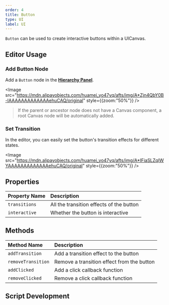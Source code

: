 ```yaml
---
order: 4
title: Button
type: UI
label: UI
---
```


`Button` can be used to create interactive buttons within a UICanvas.

## Editor Usage

### Add Button Node

Add a `Button` node in the **[Hierarchy Panel](/docs/interface/hierarchy/)**.

<Image src="https://mdn.alipayobjects.com/huamei_yo47yq/afts/img/A*Zjn4QbY0B-IAAAAAAAAAAAAAehuCAQ/original" style={{zoom:"50%"}} />

> If the parent or ancestor node does not have a Canvas component, a root Canvas node will be automatically added.

### Set Transition

In the editor, you can easily set the button's transition effects for different states.

<Image src="https://mdn.alipayobjects.com/huamei_yo47yq/afts/img/A*IFiaSLZqIWYAAAAAAAAAAAAAehuCAQ/original" style={{zoom:"50%"}} />

## Properties

| Property Name   | Description                       |
| :-------------- | :-------------------------------- |
| `transitions`   | All the transition effects of the button |
| `interactive`   | Whether the button is interactive   |

## Methods

| Method Name         | Description                           |
| :------------------ | :------------------------------------ |
| `addTransition`     | Add a transition effect to the button |
| `removeTransition`  | Remove a transition effect from the button |
| `addClicked`        | Add a click callback function         |
| `removeClicked`     | Remove a click callback function      |

## Script Development

<playground src="ui-Button.ts"></playground>